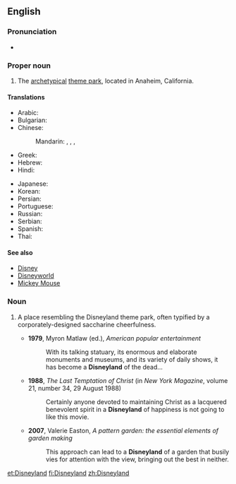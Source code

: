 ==English==
{{wikipedia}}

===Pronunciation===
* {{IPA|/dɪzniːlænd/}}

===Proper noun===
{{en-proper noun}}

# The [[archetypical]] [[theme park]], located in Anaheim, California.

====Translations====
{{trans-top|Disneyland, theme park}}
* Arabic: {{t|ar|ديزني لاند|m|tr=diizni laand}}
* Bulgarian: {{t|bg|Дисниленд|m|tr=Disnilend}}
* Chinese:
*: Mandarin: {{t-|cmn|迪斯尼樂園|sc=Hani}},  {{t-|cmn|迪斯尼乐园|tr=Dísīní lèyuán|sc=Hani}},  {{t-|cmn|迪士尼樂園|sc=Hani}},  {{t-|cmn|迪士尼乐园|tr=Díshìní lèyuán|sc=Hani}}
* Greek: {{t|el|Ντίσνεϋλαντ|sc=polytonic}}
* Hebrew: {{t|he|דיסנילנד}}
* Hindi: {{t|hi|डिज़्नीलैंड|tr=ḍiznīlaiṇḍ|xs=Hindi}}
{{trans-mid}}
* Japanese: {{t-|ja|ディズニーランド|tr=Dizunīrando}}
* Korean: {{t|ko|디즈니랜드|tr=Dijeunirandeu|sc=Hang}}
* Persian: {{t|fa|دیزنی‌لند|xs=Persian}}
* Portuguese: {{t|pt|Disneylândia}}
* Russian: {{t|ru|Диснейленд|m|tr=Disnejlénd}}
* Serbian: {{t|sr|Дизниленд|m|sc=Cyrl}}
* Spanish: {{t-|es|Disneylandia}}
* Thai: {{t|th|ดิสนีย์แลนด์|tr=dít-nee-laen}}
{{trans-bottom}}

====See also====
* [[Disney]]
* [[Disneyworld]]
* [[Mickey Mouse]]

===Noun===
{{en-noun}}

# {{informal|often|derogatory}} A place resembling the Disneyland theme park, often typified by a corporately-designed saccharine cheerfulness.
#* '''1979''', Myron Matlaw (ed.), ''American popular entertainment''
#*: With its talking statuary, its enormous and elaborate monuments and museums, and its variety of daily shows, it has become a '''Disneyland''' of the dead...
#* '''1988''', ''The Last Temptation of Christ‎'' (in ''New York Magazine'', volume 21, number 34, 29 August 1988)
#*: Certainly anyone devoted to maintaining Christ as a lacquered benevolent spirit in a '''Disneyland''' of happiness is not going to like this movie.
#* '''2007''', Valerie Easton, ''A pattern garden: the essential elements of garden making''
#*: This approach can lead to a '''Disneyland''' of a garden that busily vies for attention with the view, bringing out the best in neither.

[[et:Disneyland]]
[[fi:Disneyland]]
[[zh:Disneyland]]